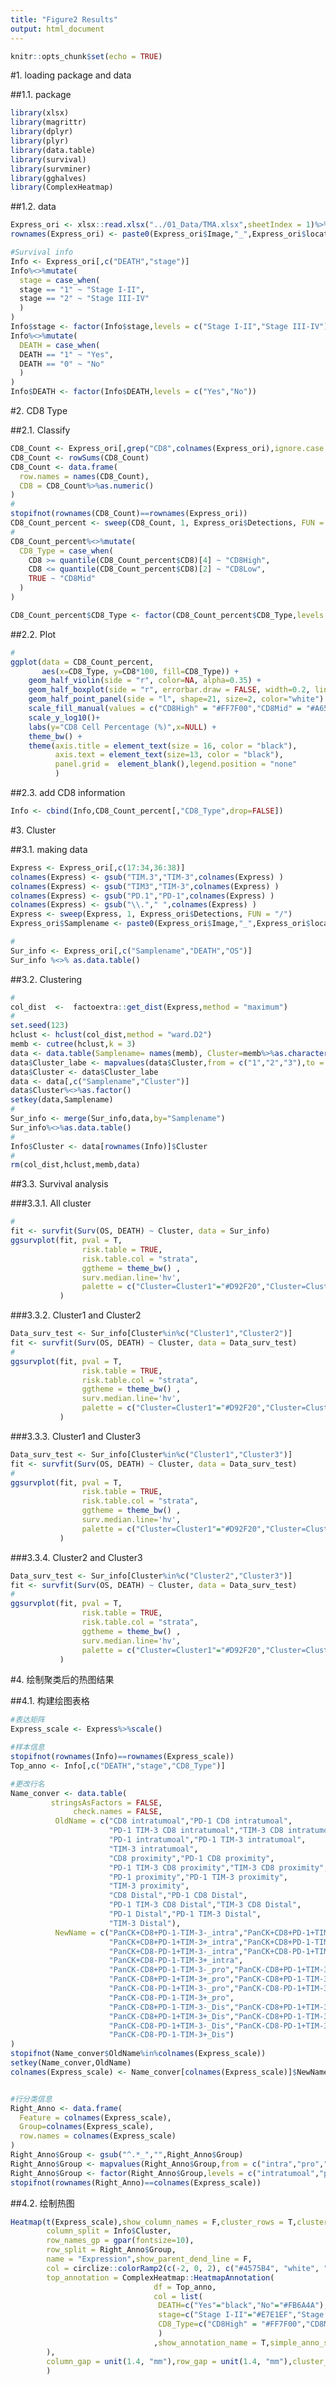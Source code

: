 ```yaml
---
title: "Figure2 Results"
output: html_document
---
```


```r
knitr::opts_chunk$set(echo = TRUE)
```

#1. loading package and data

##1.1. package
```r
library(xlsx)
library(magrittr)
library(dplyr)
library(plyr)
library(data.table)
library(survival)
library(survminer)
library(gghalves)
library(ComplexHeatmap)
```
##1.2. data
```r
Express_ori <- xlsx::read.xlsx("../01_Data/TMA.xlsx",sheetIndex = 1)%>%as.data.frame()
rownames(Express_ori) <- paste0(Express_ori$Image,"_",Express_ori$location)

#Survival info
Info <- Express_ori[,c("DEATH","stage")]
Info%<>%mutate(
  stage = case_when(
  stage == "1" ~ "Stage I-II",
  stage == "2" ~ "Stage III-IV"
  )
)
Info$stage <- factor(Info$stage,levels = c("Stage I-II","Stage III-IV"))
Info%<>%mutate(
  DEATH = case_when(
  DEATH == "1" ~ "Yes",
  DEATH == "0" ~ "No"
  )
)
Info$DEATH <- factor(Info$DEATH,levels = c("Yes","No"))
```

#2. CD8 Type

##2.1. Classify
```r
CD8_Count <- Express_ori[,grep("CD8",colnames(Express_ori),ignore.case = T)]
CD8_Count <- rowSums(CD8_Count)
CD8_Count <- data.frame(
  row.names = names(CD8_Count),
  CD8 = CD8_Count%>%as.numeric()
)
#
stopifnot(rownames(CD8_Count)==rownames(Express_ori))
CD8_Count_percent <- sweep(CD8_Count, 1, Express_ori$Detections, FUN = "/")
#
CD8_Count_percent%<>%mutate(
  CD8_Type = case_when(
    CD8 >= quantile(CD8_Count_percent$CD8)[4] ~ "CD8High",
    CD8 <= quantile(CD8_Count_percent$CD8)[2] ~ "CD8Low",
    TRUE ~ "CD8Mid"
  )
)

CD8_Count_percent$CD8_Type <- factor(CD8_Count_percent$CD8_Type,levels = c("CD8Low","CD8Mid","CD8High"))
```
##2.2. Plot
```r
#
ggplot(data = CD8_Count_percent,
       aes(x=CD8_Type, y=CD8*100, fill=CD8_Type)) +
    geom_half_violin(side = "r", color=NA, alpha=0.35) +
    geom_half_boxplot(side = "r", errorbar.draw = FALSE, width=0.2, linewidth=0.5) +
    geom_half_point_panel(side = "l", shape=21, size=2, color="white") +
    scale_fill_manual(values = c("CD8High" = "#FF7F00","CD8Mid" = "#A65628" ,"CD8Low" = "#F781BF"))+
    scale_y_log10()+
    labs(y="CD8 Cell Percentage (%)",x=NULL) +
    theme_bw() + 
    theme(axis.title = element_text(size = 16, color = "black"),
          axis.text = element_text(size=13, color = "black"),
          panel.grid =  element_blank(),legend.position = "none"
          )
```
##2.3. add CD8 information
```r
Info <- cbind(Info,CD8_Count_percent[,"CD8_Type",drop=FALSE])
```

#3. Cluster

##3.1. making data
```r
Express <- Express_ori[,c(17:34,36:38)]
colnames(Express) <- gsub("TIM.3","TIM-3",colnames(Express) )
colnames(Express) <- gsub("TIM3","TIM-3",colnames(Express) )
colnames(Express) <- gsub("PD.1","PD-1",colnames(Express) )
colnames(Express) <- gsub("\\."," ",colnames(Express) )
Express <- sweep(Express, 1, Express_ori$Detections, FUN = "/")
Express_ori$Samplename <- paste0(Express_ori$Image,"_",Express_ori$location)

#
Sur_info <- Express_ori[,c("Samplename","DEATH","OS")]
Sur_info %<>% as.data.table()
```
##3.2. Clustering
```r
#
col_dist  <-  factoextra::get_dist(Express,method = "maximum")
#
set.seed(123)
hclust <- hclust(col_dist,method = "ward.D2")
memb <- cutree(hclust,k = 3)
data <- data.table(Samplename= names(memb), Cluster=memb%>%as.character())
data$Cluster_labe <- mapvalues(data$Cluster,from = c("1","2","3"),to = c("Cluster3","Cluster2","Cluster1"))
data$Cluster <- data$Cluster_labe
data <- data[,c("Samplename","Cluster")]
data$Cluster%<>%as.factor()
setkey(data,Samplename)
#
Sur_info <- merge(Sur_info,data,by="Samplename")
Sur_info%<>%as.data.table()
#
Info$Cluster <- data[rownames(Info)]$Cluster
#
rm(col_dist,hclust,memb,data)
```
##3.3. Survival analysis

###3.3.1.  All cluster
```r
#
fit <- survfit(Surv(OS, DEATH) ~ Cluster, data = Sur_info)
ggsurvplot(fit, pval = T,
                risk.table = TRUE, 
                risk.table.col = "strata", 
                ggtheme = theme_bw() ,
                surv.median.line='hv',
                palette = c("Cluster=Cluster1"="#D92F20","Cluster=Cluster2"="#1B4586","Cluster=Cluster3"="#42B63F")
           )
```
###3.3.2. Cluster1 and Cluster2
```r
Data_surv_test <- Sur_info[Cluster%in%c("Cluster1","Cluster2")]
fit <- survfit(Surv(OS, DEATH) ~ Cluster, data = Data_surv_test)
#
ggsurvplot(fit, pval = T,
                risk.table = TRUE, 
                risk.table.col = "strata", 
                ggtheme = theme_bw() ,
                surv.median.line='hv',
                palette = c("Cluster=Cluster1"="#D92F20","Cluster=Cluster2"="#1B4586","Cluster=Cluster3"="#42B63F")
           )
```
###3.3.3. Cluster1 and Cluster3
```r
Data_surv_test <- Sur_info[Cluster%in%c("Cluster1","Cluster3")]
fit <- survfit(Surv(OS, DEATH) ~ Cluster, data = Data_surv_test)
#
ggsurvplot(fit, pval = T,
                risk.table = TRUE, 
                risk.table.col = "strata", 
                ggtheme = theme_bw() ,
                surv.median.line='hv',
                palette = c("Cluster=Cluster1"="#D92F20","Cluster=Cluster2"="#1B4586","Cluster=Cluster3"="#42B63F")
           )
```
###3.3.4. Cluster2 and Cluster3
```r
Data_surv_test <- Sur_info[Cluster%in%c("Cluster2","Cluster3")]
fit <- survfit(Surv(OS, DEATH) ~ Cluster, data = Data_surv_test)
#
ggsurvplot(fit, pval = T,
                risk.table = TRUE, 
                risk.table.col = "strata", 
                ggtheme = theme_bw() ,
                surv.median.line='hv',
                palette = c("Cluster=Cluster1"="#D92F20","Cluster=Cluster2"="#1B4586","Cluster=Cluster3"="#42B63F")
           )
```

#4. 绘制聚类后的热图结果

##4.1. 构建绘图表格
```r
#表达矩阵
Express_scale <- Express%>%scale()

#样本信息
stopifnot(rownames(Info)==rownames(Express_scale))
Top_anno <- Info[,c("DEATH","stage","CD8_Type")]

#更改行名
Name_conver <- data.table(
         stringsAsFactors = FALSE,
              check.names = FALSE,
          OldName = c("CD8 intratumoal","PD-1 CD8 intratumoal",
                      "PD-1 TIM-3 CD8 intratumoal","TIM-3 CD8 intratumoal",
                      "PD-1 intratumoal","PD-1 TIM-3 intratumoal",
                      "TIM-3 intratumoal",
                      "CD8 proximity","PD-1 CD8 proximity",
                      "PD-1 TIM-3 CD8 proximity","TIM-3 CD8 proximity",
                      "PD-1 proximity","PD-1 TIM-3 proximity",
                      "TIM-3 proximity",
                      "CD8 Distal","PD-1 CD8 Distal",
                      "PD-1 TIM-3 CD8 Distal","TIM-3 CD8 Distal",
                      "PD-1 Distal","PD-1 TIM-3 Distal",
                      "TIM-3 Distal"),
          NewName = c("PanCK+CD8+PD-1-TIM-3-_intra","PanCK+CD8+PD-1+TIM-3-_intra",
                      "PanCK+CD8+PD-1+TIM-3+_intra","PanCK+CD8+PD-1-TIM-3+_intra",
                      "PanCK+CD8-PD-1+TIM-3-_intra","PanCK+CD8-PD-1+TIM-3+_intra",
                      "PanCK+CD8-PD-1-TIM-3+_intra",
                      "PanCK-CD8+PD-1-TIM-3-_pro","PanCK-CD8+PD-1+TIM-3-_pro",
                      "PanCK-CD8+PD-1+TIM-3+_pro","PanCK-CD8+PD-1-TIM-3+_pro",
                      "PanCK-CD8-PD-1+TIM-3-_pro","PanCK-CD8-PD-1+TIM-3+_pro",
                      "PanCK-CD8-PD-1-TIM-3+_pro",
                      "PanCK-CD8+PD-1-TIM-3-_Dis","PanCK-CD8+PD-1+TIM-3-_Dis",
                      "PanCK-CD8+PD-1+TIM-3+_Dis","PanCK-CD8+PD-1-TIM-3+_Dis",
                      "PanCK-CD8-PD-1+TIM-3-_Dis","PanCK-CD8-PD-1+TIM-3+_Dis",
                      "PanCK-CD8-PD-1-TIM-3+_Dis")
)
stopifnot(Name_conver$OldName%in%colnames(Express_scale))
setkey(Name_conver,OldName)
colnames(Express_scale) <- Name_conver[colnames(Express_scale)]$NewName


#行分类信息
Right_Anno <- data.frame(
  Feature = colnames(Express_scale),
  Group=colnames(Express_scale),
  row.names = colnames(Express_scale)
)
Right_Anno$Group <- gsub("^.*_","",Right_Anno$Group)
Right_Anno$Group <- mapvalues(Right_Anno$Group,from = c("intra","pro","Dis"),to =c("intratumoal","proximity","Distal"))
Right_Anno$Group <- factor(Right_Anno$Group,levels = c("intratumoal","proximity","Distal"))
stopifnot(rownames(Right_Anno)==colnames(Express_scale))
```
##4.2. 绘制热图
```r
Heatmap(t(Express_scale),show_column_names = F,cluster_rows = T,cluster_columns = T,
        column_split = Info$Cluster,
        row_names_gp = gpar(fontsize=10),
        row_split = Right_Anno$Group,
        name = "Expression",show_parent_dend_line = F,
        col = circlize::colorRamp2(c(-2, 0, 2), c("#4575B4", "white", "#D73027")),border = T,border_gp = gpar(col='black',lwd=1.3),
        top_annotation = ComplexHeatmap::HeatmapAnnotation(
                                df = Top_anno,
                                col = list(
                                 DEATH=c("Yes"="black","No"="#FB6A4A"),
                                 stage=c("Stage I-II"="#E7E1EF","Stage III-IV"="#7A0177"),
                                 CD8_Type=c("CD8High" = "#FF7F00","CD8Mid" = "#A65628" ,"CD8Low" = "#F781BF" )
                                 )
                                ,show_annotation_name = T,simple_anno_size = unit(.35, "cm")
        ),
        column_gap = unit(1.4, "mm"),row_gap = unit(1.4, "mm"),cluster_column_slices = F
        )
```


